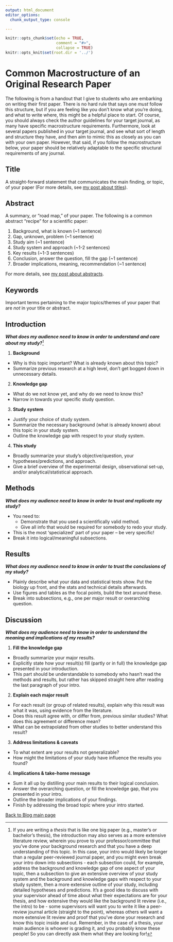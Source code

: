 ```yaml
---
output: html_document
editor_options:
  chunk_output_type: console

---
```


```r
knitr::opts_chunk$set(echo = TRUE,
                      comment = "#>",
                      collapse = TRUE)
knitr::opts_knit$set(root.dir = '../')
```


# Common Macrostructure of an Original Research Paper {.unlisted .unnumbered #Macrostructure}

The following is from a handout that I give to students who are embarking on writing their first paper. There is no hard rule that says one *must* follow this structure, but if you are feeling like you don't know what you're doing, and what to write where, this might be a helpful place to start. Of course, you should always check the author guidelines for your target journal, as many have specific macrostructure requirements. Furthermore, look at several papers published in your target journal, and see what sort of length and structure they have, and then aim to mimic this as closely as you can with your own paper. However, that said, if you follow the macrostructure below, your paper should be relatively adaptable to the specific structural requirements of any journal.

## Title {-}
A straight-forward statement that communicates the main finding, or topic, of your paper (For more details, see [my post about titles](#Titles)).

## Abstract {-}
A summary, or “road map,” of your paper. The following is a common abstract “recipe” for a scientific paper:

1.	Background, what is known (~1 sentence)
2.	Gap, unknown, problem (~1 sentence)
3.	Study aim (~1 sentence)
4.	Study system and approach (~1-2 sentences)
5.	Key results (~1-3 sentences)
6.	Conclusion, answer the question, fill the gap (~1 sentence)
7.	Broader implications, meaning, recommendation (~1 sentence)

For more details, see [my post about abstracts](#Abstracts).

## Keywords {-}
Important terms pertaining to the major topics/themes of your paper that are *not* in your title or abstract.

## Introduction {-} 
***What does my audience need to know in order to understand and care about my study?***^[If you are writing a *thesis* that is like one big paper (e.g., master's or bachelor's thesis), the introduction may also serves as a more extensive literature review, wherein you prove to your professor/committee that you've done your background research and that you have a deep understanding of this topic. In this case, your intro would likely be longer than a regular peer-reviewed journal paper, and you might even break your intro down into subsections - each subsection could, for example, address the background and knowledge gap of one aspect of your topic, then a subsection to give an extensive overview of your study system and the background and knowledge gaps with respect to your study system, then a more extensive outline of your study, including detailed hypotheses and predictions. It's a good idea to discuss with your supervisor ahead of time about what their expectations are for your thesis, and how extensive they would like the background lit review (i.e., the intro) to be - some supervisors will want you to write it like a peer-review journal article (straight to the point), whereas others will want a more extensive lit review and proof that you've done your research and know this topic inside and out. Remember, in the case of a thesis, your main audience is whoever is grading it, and you probably know these people! So you can directly ask them what they are looking for!]

1.	**Background**
 * Why is this topic important? What is already known about this topic? 
 * Summarize previous research at a high level, don’t get bogged down in unnecessary details.
2.	**Knowledge gap**
 * What do we not know yet, and why do we need to know this? 
 * Narrow in towards your specific study question.
3.	**Study system**
 * Justify your choice of study system.
 * Summarize the necessary background (what is already known) about this topic in your study system.
 * Outline the knowledge gap with respect to your study system.
4.	**This study**
 * Broadly summarize your study’s objective/question, your hypotheses/predictions, and approach.
 * Give a brief overview of the experimental design, observational set-up, and/or analytical/statistical approach.

## Methods {-}
***What does my audience need to know in order to trust and replicate my study?***

 * You need to:
   + Demonstrate that you used a scientifically valid method.
   + Give all info that would be required for somebody to redo your study.
 * This is the most ‘specialized’ part of your paper – be very specific!
 * Break it into logical/meaningful subsections.

## Results {-}
***What does my audience need to know in order to trust the conclusions of my study?***

 * Plainly describe what your data and statistical tests show. Put the biology up front, and the stats and technical details afterwards.
 * Use figures and tables as the focal points, build the text around these.
 * Break into subsections, e.g., one per major result or overarching question.

## Discussion {-}
***What does my audience need to know in order to understand the meaning and implications of my results?***

1.	**Fill the knowledge gap**
 * Broadly summarize your major results.
 * Explicitly state how your result(s) fill (partly or in full) the knowledge gap presented in your introduction.
 * This part should be understandable to somebody who hasn’t read the methods and results, but rather has skipped straight here after reading the last paragraph of your intro.
2.	**Explain each major result**
 * For each result (or group of related results), explain why this result was what it was, using evidence from the literature.
 * Does this result agree with, or differ from, previous similar studies? What does this agreement or difference mean?
 * What can be extrapolated from other studies to better understand this result?
3.	**Address limitations & caveats**
 * To what extent are your results not generalizable? 
 * How might the limitations of your study have influence the results you found?
4.	**Implications & take-home message**
 * Sum it all up by distilling your main results to their logical conclusion.
 * Answer the overarching question, or fill the knowledge gap, that you presented in your intro.
 * Outline the broader implications of your findings.
 * Finish by addressing the broad topic where your intro started.

[Back to Blog main page](#blog_main)  